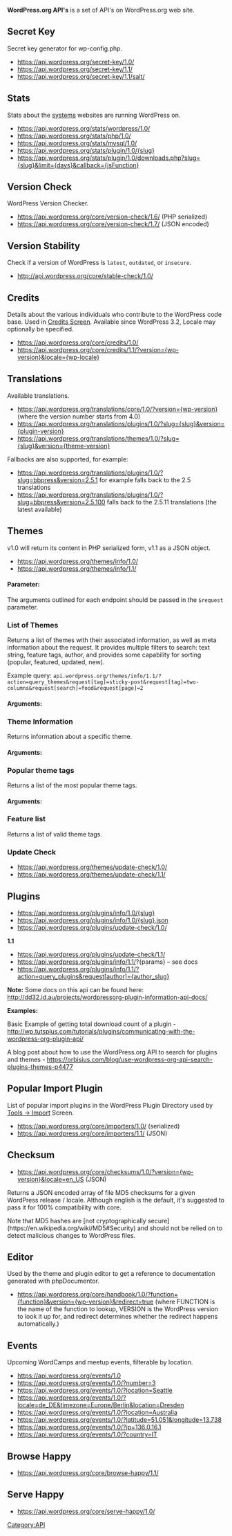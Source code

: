 '''WordPress.org API's''' is a set of API's on WordPress.org web site.

== Secret Key ==

Secret key generator for wp-config.php.

* https://api.wordpress.org/secret-key/1.0/
* https://api.wordpress.org/secret-key/1.1/
* https://api.wordpress.org/secret-key/1.1/salt/

== Stats ==

Stats about the [https://wordpress.org/about/stats/ systems] websites are running WordPress on.

* https://api.wordpress.org/stats/wordpress/1.0/
* https://api.wordpress.org/stats/php/1.0/
* https://api.wordpress.org/stats/mysql/1.0/
* https://api.wordpress.org/stats/plugin/1.0/{slug}
* https://api.wordpress.org/stats/plugin/1.0/downloads.php?slug={slug}&limit={days}&callback={jsFunction}

== Version Check ==

WordPress Version Checker.

* https://api.wordpress.org/core/version-check/1.6/ (PHP serialized)
* https://api.wordpress.org/core/version-check/1.7/ (JSON encoded)

== Version Stability ==

Check if a version of WordPress is <code>latest</code>, <code>outdated</code>, or <code>insecure</code>.

* http://api.wordpress.org/core/stable-check/1.0/

== Credits ==

Details about the various individuals who contribute to the WordPress code base. Used in  [[Administration_Screens#Credits|Credits Screen]]. Available since WordPress 3.2, Locale may optionally be specified.

* https://api.wordpress.org/core/credits/1.0/
* https://api.wordpress.org/core/credits/1.1/?version={wp-version}&locale={wp-locale}

== Translations ==

Available translations.

* https://api.wordpress.org/translations/core/1.0/?version={wp-version} (where the version number starts from 4.0)
* https://api.wordpress.org/translations/plugins/1.0/?slug={slug}&version={plugin-version}
* https://api.wordpress.org/translations/themes/1.0/?slug={slug}&version={theme-version}

Fallbacks are also supported, for example:

* https://api.wordpress.org/translations/plugins/1.0/?slug=bbpress&version=2.5.1 for example falls back to the 2.5 translations
* https://api.wordpress.org/translations/plugins/1.0/?slug=bbpress&version=2.5.100 falls back to the 2.5.11 translations (the latest available)

== Themes ==

v1.0 will return its content  in PHP serialized form, v1.1 as a JSON object.

* https://api.wordpress.org/themes/info/1.0/
* https://api.wordpress.org/themes/info/1.1/

==== Parameter: ====
{{Parameter|$action|string|Possible actions are:
<ul>
<li><tt>query_themes</tt> - A a list of themes.</li>
<li><tt>theme_information</tt> - Information about a specific theme.</li>
<li><tt>hot_tags</tt> -  List of the most popular theme tags.</li>
<li><tt>feature_list</tt> - List of valid theme tags.</li>
</ul>}}
{{Parameter|$request|array|Arguments to alter the output of this endpoint.|optional|empty}}

The arguments outlined for each endpoint should be passed in the <tt>$request</tt> parameter.

=== List of Themes ===
Returns a list of themes with their associated information, as well as meta information about the request. It provides multiple filters to search: text string, feature tags, author, and provides some capability for sorting (popular, featured, updated, new).

{{Parameter|$action|string|<tt>query_themes</tt>}}

Example query: <tt>api.wordpress.org/themes/info/1.1/?action=query_themes&request[tag]=sticky-post&request[tag]=two-columns&request[search]=food&request[page]=2</tt>


==== Arguments: ====

{{Parameter|search|string|Textual search, using a free-form string.|optional|null}}

{{Parameter|tag|array&#124;string|Filter to return themes with a specified tag or set of tags.|optional|null}}

{{Parameter|theme|string|Slug of a specific theme to return.|optional|null}}

{{Parameter|author|string|WordPress.org username of the author. Filter to return only themes authored by them.|optional|null}}

{{Parameter|page|int|The page currently returned.|optional|1}}

{{Parameter|per_page|int|Amount of themes returned per page.|optional|null (24)}}

{{Parameter|browse|string|Predefined query ordering. Possible values are:
<ul>
<li><tt>(no value)</tt> - Query all themes by default order.</li>
<li><tt>popular</tt> - Themes ordered by popularity.</li>
<li><tt>featured</tt> - Set of featured themes.</li>
<li><tt>updated</tt> -  Recently updated themes. </li>
<li><tt>new</tt> - Latest themes. </li>
</ul>|optional|null}}

{{Parameter|fields|array|Theme information to return. Associative array with field names as keys and a boolean whether to include that field or not, as value.|optional|<ul>
<li><tt>description</tt> - false</li>
<li><tt>sections</tt> - false</li>
<li><tt>rating</tt> -  true</li>
<li><tt>ratings</tt> - false</li>
<li><tt>downloaded</tt> - true</li>
<li><tt>download_link</tt> - true</li>
<li><tt>last_updated</tt> -  true</li>
<li><tt>homepage</tt> -  true</li>
<li><tt>tags</tt> - true</li>
<li><tt>template</tt> - true</li>
<li><tt>parent</tt> -  false</li>
<li><tt>versions</tt> - false</li>
<li><tt>screenshot_url</tt> - true</li>
<li><tt>active_installs</tt> - false</li>
</ul>|}}

=== Theme Information ===
Returns information about a specific theme.
{{Parameter|$action|string|<tt>theme_information</tt>}}
==== Arguments: ====
{{Parameter|slug|string|Slug of a specific theme to return.|null}}
{{Parameter|fields|array|Theme information to return. Associative array with field names as keys and a boolean whether to include that field or not, as value.|optional|<ul>
<li><tt>description</tt> - false</li>
<li><tt>sections</tt> - false</li>
<li><tt>rating</tt> -  true</li>
<li><tt>ratings</tt> - false</li>
<li><tt>downloaded</tt> - true</li>
<li><tt>download_link</tt> - true</li>
<li><tt>last_updated</tt> -  true</li>
<li><tt>homepage</tt> -  true</li>
<li><tt>tags</tt> - true</li>
<li><tt>template</tt> - true</li>
<li><tt>parent</tt> -  false</li>
<li><tt>versions</tt> - false</li>
<li><tt>screenshot_url</tt> - true</li>
<li><tt>active_installs</tt> - false</li>
</ul>
}}

=== Popular theme tags ===
Returns a list of the most popular theme tags.
{{Parameter|$action|string|<tt>hot_tags</tt>}}

==== Arguments: ====
{{Parameter|number|int|The amount of tags to return.|optional|-1 (all tags)}}

=== Feature list ===
Returns a list of valid theme tags.
{{Parameter|$action|string|<tt>feature_list</tt>}}

===  Update Check ===
* https://api.wordpress.org/themes/update-check/1.0/
* https://api.wordpress.org/themes/update-check/1.1/

== Plugins ==

* https://api.wordpress.org/plugins/info/1.0/{slug}
* https://api.wordpress.org/plugins/info/1.0/{slug}.json
* https://api.wordpress.org/plugins/update-check/1.0/

'''1.1'''
* https://api.wordpress.org/plugins/update-check/1.1/
* https://api.wordpress.org/plugins/info/1.1/?{params} – see docs
* https://api.wordpress.org/plugins/info/1.1/?action=query_plugins&request[author]={author_slug}

'''Note:''' Some docs on this api can be found here: http://dd32.id.au/projects/wordpressorg-plugin-information-api-docs/

'''Examples:''' 

Basic Example of getting total download count of a plugin - http://wp.tutsplus.com/tutorials/plugins/communicating-with-the-wordpress-org-plugin-api/

A blog post about how to use the WordPress.org API to search for plugins and themes -
https://orbisius.com/blog/use-wordpress-org-api-search-plugins-themes-p4477

== Popular Import Plugin ==

List of popular import plugins in the WordPress Plugin Directory used by [[Tools Import Screen|Tools → Import]] Screen.

* https://api.wordpress.org/core/importers/1.0/ (serialized)
* https://api.wordpress.org/core/importers/1.1/ (JSON)

== Checksum ==

* https://api.wordpress.org/core/checksums/1.0/?version={wp-version}&locale=en_US (JSON)
Returns a JSON encoded array of file MD5 checksums for a given WordPress release / locale. Although english is the default, it's suggested to pass it for 100% compatibility with core.

Note that MD5 hashes are [not cryptographically secure](https://en.wikipedia.org/wiki/MD5#Security) and should not be relied on to detect malicious changes to WordPress files.

== Editor ==

Used by the theme and plugin editor to get a reference to documentation generated with phpDocumentor.

* https://api.wordpress.org/core/handbook/1.0/?function={function}&version={wp-version}&redirect=true (where FUNCTION is the name of the function to lookup, VERSION is the WordPress version to look it up for, and redirect determines whether the redirect happens automatically.)

== Events ==

Upcoming WordCamps and meetup events, filterable by location.

* https://api.wordpress.org/events/1.0
* https://api.wordpress.org/events/1.0/?number=3
* https://api.wordpress.org/events/1.0/?location=Seattle
* https://api.wordpress.org/events/1.0/?locale=de_DE&timezone=Europe/Berlin&location=Dresden
* https://api.wordpress.org/events/1.0/?location=Australia
* https://api.wordpress.org/events/1.0/?latitude=51.051&longitude=13.738
* https://api.wordpress.org/events/1.0/?ip=136.0.16.1
* https://api.wordpress.org/events/1.0/?country=IT

== Browse Happy ==

* https://api.wordpress.org/core/browse-happy/1.1/

== Serve Happy ==

* https://api.wordpress.org/core/serve-happy/1.0/


[[Category:API]]